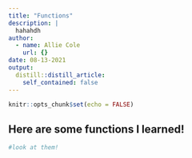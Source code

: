 ```yaml
---
title: "Functions"
description: |
  hahahdh
author:
  - name: Allie Cole
    url: {}
date: 08-13-2021
output:
  distill::distill_article:
    self_contained: false
---
```



```r
knitr::opts_chunk$set(echo = FALSE)
```


## Here are some functions I learned! 

```r
#look at them!
```




